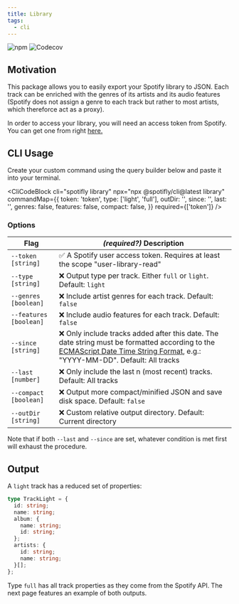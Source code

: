 ```yaml
---
title: Library
tags:
  - cli
---
```


![npm](https://img.shields.io/npm/v/@spotifly/library) ![Codecov](https://codecov.io/gh/eegli/spotifly/branch/main/graph/badge.svg?flag=library)

## Motivation

This package allows you to easily export your Spotify library to JSON. Each track can be enriched with the genres of its artists and its audio features (Spotify does not assign a genre to each track but rather to most artists, which thereforce act as a proxy).

In order to access your library, you will need an access token from Spotify. You can get one from right [here.](/docs/authorization)

## CLI Usage

Create your custom command using the query builder below and paste it into your terminal.


<CliCodeBlock
  cli="spotifly library"
  npx="npx @spotifly/cli@latest library"
  commandMap={{
    token: 'token',
    type: ['light', 'full'],
    outDir: '',
    since: '',
    last: '',
    genres: false,
    features: false,
    compact: false,
  }}
  required={['token']}
/>

### Options

| Flag                     | _(required?)_ Description                                                                                                                                                                                                            |
| ------------------------ | ------------------------------------------------------------------------------------------------------------------------------------------------------------------------------------------------------------------------------------ |
| `--token` `[string]`     | ✅ A Spotify user access token. Requires at least the scope "user-library-read"                                                                                                                                                      |
| `--type` `[string]`      | ❌ Output type per track. Either `full` or `light`. Default: `light`                                                                                                                                                                 |
| `--genres` `[boolean]`   | ❌ Include artist genres for each track. Default: `false`                                                                                                                                                                            |
| `--features` `[boolean]` | ❌ Include audio features for each track. Default: `false`                                                                                                                                                                           |
| `--since` `[string]`     | ❌ Only include tracks added after this date. The date string must be formatted according to the [ECMAScript Date Time String Format](https://tc39.es/ecma262/#sec-date-time-string-format), e.g.: "YYYY-MM-DD". Default: All tracks |
| `--last [number]`        | ❌ Only include the last n (most recent) tracks. Default: All tracks                                                                                                                                                                 |
| `--compact` `[boolean]`  | ❌ Output more compact/minified JSON and save disk space. Default: `false`                                                                                                                                                           |
| `--outDir` `[string]`    | ❌ Custom relative output directory. Default: Current directory                                                                                                                                                                      |

Note that if both `--last` and `--since` are set, whatever condition is met first will exhaust the procedure.

## Output

A `light` track has a reduced set of properties:

```ts
type TrackLight = {
  id: string;
  name: string;
  album: {
    name: string;
    id: string;
  };
  artists: {
    id: string;
    name: string;
  }[];
};
```

Type `full` has all track properties as they come from the Spotify API. The next page features an example of both outputs.
